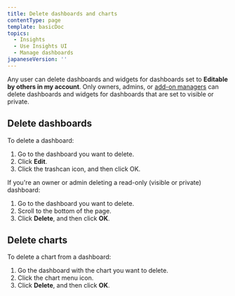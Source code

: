 ```yaml
---
title: Delete dashboards and charts
contentType: page
template: basicDoc
topics:
  - Insights
  - Use Insights UI
  - Manage dashboards
japaneseVersion: ''
---
```


Any user can delete dashboards and widgets for dashboards set to **Editable by others in my account**. Only owners, admins, or [add-on managers](/docs/accounts-partnerships/accounts/account-setup/add-roles-permissions) can delete dashboards and widgets for dashboards that are set to visible or private.

## Delete dashboards

To delete a dashboard:

1. Go to the dashboard you want to delete.
2. Click **Edit**.
3. Click the trashcan icon, and then click OK.

If you're an owner or admin deleting a read-only (visible or private) dashboard:

1. Go to the dashboard you want to delete.
2. Scroll to the bottom of the page.
3. Click **Delete**, and then click **OK**.

## Delete charts

To delete a chart from a dashboard:

1. Go the dashboard with the chart you want to delete.
2. Click the chart menu <Icon name="more-horizontal"/>
   icon.
3. Click **Delete**, and then click **OK**.
